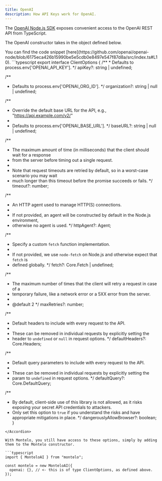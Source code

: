 ```yaml
---
title: OpenAI
description: How API Keys work for OpenAI.
---
```


The [OpenAI Node.js SDK](https://github.com/openai/openai-node?tab=readme-ov-file#openai-node-api-library) exposes convenient access to the OpenAI REST API from TypeScript.

The OpenAI constructor takes in the object defined below.

<Accordion title="See the object here.">
You can find the code snippet [here](https://github.com/openai/openai-node/blob/6175eca426b15990be5e5cdb0e8497e547f87d8a/src/index.ts#L10).
```typescript
export interface ClientOptions {
  /**
   * Defaults to process.env['OPENAI_API_KEY'].
   */
  apiKey?: string | undefined;

  /**
   * Defaults to process.env['OPENAI_ORG_ID'].
   */
  organization?: string | null | undefined;

  /**
   * Override the default base URL for the API, e.g., "https://api.example.com/v2/"
   *
   * Defaults to process.env['OPENAI_BASE_URL'].
   */
  baseURL?: string | null | undefined;

  /**
   * The maximum amount of time (in milliseconds) that the client should wait for a response
   * from the server before timing out a single request.
   *
   * Note that request timeouts are retried by default, so in a worst-case scenario you may wait
   * much longer than this timeout before the promise succeeds or fails.
   */
  timeout?: number;

  /**
   * An HTTP agent used to manage HTTP(S) connections.
   *
   * If not provided, an agent will be constructed by default in the Node.js environment,
   * otherwise no agent is used.
   */
  httpAgent?: Agent;

  /**
   * Specify a custom `fetch` function implementation.
   *
   * If not provided, we use `node-fetch` on Node.js and otherwise expect that `fetch` is
   * defined globally.
   */
  fetch?: Core.Fetch | undefined;

  /**
   * The maximum number of times that the client will retry a request in case of a
   * temporary failure, like a network error or a 5XX error from the server.
   *
   * @default 2
   */
  maxRetries?: number;

  /**
   * Default headers to include with every request to the API.
   *
   * These can be removed in individual requests by explicitly setting the
   * header to `undefined` or `null` in request options.
   */
  defaultHeaders?: Core.Headers;

  /**
   * Default query parameters to include with every request to the API.
   *
   * These can be removed in individual requests by explicitly setting the
   * param to `undefined` in request options.
   */
  defaultQuery?: Core.DefaultQuery;

  /**
   * By default, client-side use of this library is not allowed, as it risks exposing your secret API credentials to attackers.
   * Only set this option to `true` if you understand the risks and have appropriate mitigations in place.
   */
  dangerouslyAllowBrowser?: boolean;
}
```
</Accordion>

With Montelo, you still have access to these options, simply by adding them to the Montelo constructor.

```typescript
import { MonteloAI } from "montelo";

const montelo = new MonteloAI({
  openai: {}, // <- this is of type ClientOptions, as defined above.
});
```
